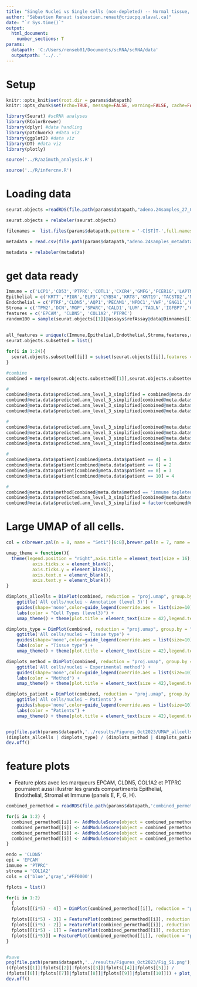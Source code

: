 ---
title: "Single Nuclei vs Single cells (non-depleted) -- Normal tissue, 2 patients"
author: "Sébastien Renaut (sebastien.renaut@criucpq.ulaval.ca)"
date: "`r Sys.time()`"
output:
  html_document:
    number_sections: T
params:
  datapath: 'C:/Users/renseb01/Documents/scRNA/scRNA/data'
  outputpath: '../..' 
---

# Setup  
```{r, setup,echo=FALSE}
knitr::opts_knit$set(root.dir = params$datapath)
knitr::opts_chunk$set(echo=TRUE, message=FALSE, warning=FALSE, cache=FALSE, cache.lazy=FALSE)
```

```{r, requirements}
library(Seurat) #scRNA analyses
library(RColorBrewer)
library(dplyr) #data handling
library(patchwork) #data viz
library(ggplot2) #data viz
library(DT) #data viz
library(plotly)

source('../R/azimuth_analysis.R')

source('../R/infercnv.R')
```


# Loading data  
```{r loading,message  = T, fig.width = 11, fig.height=8,echo=T}  
seurat.objects =readRDS(file.path(params$datapath,"adeno.24samples_27_07_23cnv.rds"))

seurat.objects = relabeler(seurat.objects)

filenames =  list.files(params$datapath,pattern = '-C[ST]T-',full.names = F)

metadata = read.csv(file.path(params$datapath,"adeno.24samples_metadata.csv"),row.names = 1)

metadata = relabeler(metadata)
```





# get data ready
```{r session, message= T}
Immune = c('LCP1','CD53','PTPRC','COTL1','CXCR4','GMFG','FCER1G','LAPTM5','SRGN','CD52')
Epithelial = c('KRT7','PIGR','ELF3','CYB5A','KRT8','KRT19','TACSTD2','MUC1','S100A14','CXCL17')
Endothelial = c('PTRF','CLDN5','AQP1','PECAM1','NPDC1','VWF','GNG11','RAMP2','IGFBP7','CLEC14A')
Stroma = c('TPM2','DCN','MGP','SPARC','CALD1','LUM','TAGLN','IGFBP7','COL1A2','C1S')
features = c('EPCAM', 'CLDN5', 'COL1A2','PTPRC')
random100 = sample(seurat.objects[[1]]@assays$refAssay@data@Dimnames[[1]],100)
  
  
all_features = unique(c(Immune,Epithelial,Endothelial,Stroma,features,random100))
seurat.objects.subsetted = list()

for(i in 1:24){
  seurat.objects.subsetted[[i]] = subset(seurat.objects[[i]],features = all_features)
}

#combine
combined = merge(seurat.objects.subsetted[[1]],seurat.objects.subsetted[c(2:24)],merge.dr = 'proj.umap')

#
combined@meta.data$predicted.ann_level_3_simplified = combined@meta.data$predicted.ann_level_3
combined@meta.data$predicted.ann_level_3_simplified[combined@meta.data$predicted.ann_level_3 %in% c('SM activated stress response','Submucosal Secretory')] = 'others'
combined@meta.data$predicted.ann_level_3_simplified[combined@meta.data$predicted.ann_level_3 == 'None'] = 'Unclassified'
combined@meta.data$predicted.ann_level_3_simplified[combined@meta.data$predicted.ann_level_3 == 'unknown'] = 'Unclassified'

#
combined@meta.data$predicted.ann_level_3_simplified[combined@meta.data$predicted.ann_level_3_simplified == 'Unclassified' & combined@meta.data$predicted.ann_level_1 == 'Epithelial'] = 'Epithelial ~ Unclassified'
combined@meta.data$predicted.ann_level_3_simplified[combined@meta.data$predicted.ann_level_3_simplified == 'Unclassified' & combined@meta.data$predicted.ann_level_1 == 'Endothelial'] = 'Endothelial ~ Unclassified'
combined@meta.data$predicted.ann_level_3_simplified[combined@meta.data$predicted.ann_level_3_simplified == 'Unclassified' & combined@meta.data$predicted.ann_level_1 == 'Immune'] = 'Immune ~ Unclassified'
combined@meta.data$predicted.ann_level_3_simplified[combined@meta.data$predicted.ann_level_3_simplified == 'Unclassified' & combined@meta.data$predicted.ann_level_1 == 'Stroma'] = 'Stroma ~ Unclassified'

#
combined@meta.data$patient[combined@meta.data$patient == 4] = 1
combined@meta.data$patient[combined@meta.data$patient == 6] = 2
combined@meta.data$patient[combined@meta.data$patient == 8] = 3
combined@meta.data$patient[combined@meta.data$patient == 10] = 4

#
combined@meta.data$method[combined@meta.data$method == 'immune depleted cells'] = 'Immune-depleted\ncell'
combined@meta.data$predicted.ann_level_3_simplified[combined@meta.data$predicted.ann_level_3_simplified=='Lymphatic EC differentiating'] = 'Lymphatic EC diff.'
combined@meta.data$predicted.ann_level_3_simplified = factor(combined@meta.data$predicted.ann_level_3_simplified, levels = c("AT1","AT2","B cell lineage","Basal","Dendritic cells","EC arterial","EC capillary","EC venous","Fibroblasts","Innate lymphoid cell NK","Lymphatic EC diff.","Lymphatic EC mature","Macrophages","Mast cells","Monocytes","Multiciliated lineage","Myofibroblasts","others","Rare","Secretory","T cell lineage","Endothelial ~ Unclassified","Epithelial ~ Unclassified","Immune ~ Unclassified","Stroma ~ Unclassified","Unclassified"))
```


# Large UMAP of all cells.
```{r plots, message= T}
col = c(brewer.pal(n = 8, name = "Set1")[6:8],brewer.pal(n = 7, name = "Set3"),'black','darkblue','darkred',brewer.pal(8,name = 'Accent')[8:1],brewer.pal(n = 8, name = "Set1")[1:5])

umap_theme = function(){
  theme(legend.position = "right",axis.title = element_text(size = 16),axis.text = element_text(size = 16),
          axis.ticks.x = element_blank(),
          axis.ticks.y = element_blank(),
          axis.text.x = element_blank(),
          axis.text.y = element_blank()) 
}

dimplots_allcells = DimPlot(combined, reduction = "proj.umap", group.by = "predicted.ann_level_3_simplified",cols = col,pt.size=0.01,raster= F,order = F, label = T, label.size = 8, repel = T) + 
    ggtitle('All cells/nuclei ~ Annotation (level 3)') +
    guides(shape='none',color=guide_legend(override.aes = list(size=10), ncol=1)) + 
    labs(color = "Cell Types (level3)") +
    umap_theme() + theme(plot.title = element_text(size = 42),legend.text = element_text(size=16),legend.title = element_text(size=28), legend.position = 'right')

dimplots_type = DimPlot(combined, reduction = "proj.umap", group.by = "type",pt.size=0.01,raster= F,order = F, label.size = 4) + 
    ggtitle('All cells/nuclei ~ Tissue type') +
    guides(shape='none',color=guide_legend(override.aes = list(size=10), ncol=1)) +
    labs(color = "Tissue type") +
    umap_theme() + theme(plot.title = element_text(size = 42),legend.text = element_text(size=20),legend.title = element_text(size=28), legend.position = 'right')

dimplots_method = DimPlot(combined, reduction = "proj.umap", group.by = "method",pt.size=0.01,raster= F,order = F, label.size = 8) + 
    ggtitle('All cells/nuclei ~ Experimental method') +
    guides(shape='none',color=guide_legend(override.aes = list(size=10), ncol=1)) +
    labs(color = "Method") +
    umap_theme() + theme(plot.title = element_text(size = 42),legend.text = element_text(size=20),legend.title = element_text(size=28), legend.position = 'right')

dimplots_patient = DimPlot(combined, reduction = "proj.umap", group.by = "patient",cols = c(RColorBrewer::brewer.pal(n = 4, name = "Accent"))[4:1],pt.size=0.01,raster= F,order = F) + 
    ggtitle('All cells/nuclei ~ Patients') +
    guides(shape='none',color=guide_legend(override.aes = list(size=10), ncol=1)) +
    labs(color = "Patients") +
    umap_theme() + theme(plot.title = element_text(size = 42),legend.text = element_text(size=20),legend.title = element_text(size=28), legend.position = 'right')


png(file.path(params$datapath,'../results/Figures_Oct2023/UMAP_allcells.png'),width = 3000,height = 2250)
(dimplots_allcells | dimplots_type) / (dimplots_method | dimplots_patient) + plot_annotation(tag_levels = 'A') & theme(plot.tag = element_text(size = 34))
dev.off()
```

# feature plots
* Feature plots avec les marqueurs EPCAM, CLDN5, COL1A2 et PTPRC pourraient aussi illustrer les grands compartiments Epithelial, Endothelial, Stromal et Immune (panels E, F, G, H).
```{r feature plots, message= T}

combined_permethod = readRDS(file.path(params$datapath,'combined_permethod_pertypeN24.rds'))

for(i in 1:2) {
  combined_permethod[[i]] <- AddModuleScore(object = combined_permethod[[i]], features = list(Immune), name = "Immune_module",nbin = 12,ctrl = 100)
  combined_permethod[[i]] <- AddModuleScore(object = combined_permethod[[i]], features = list(Epithelial), name = "Epithelial_module",nbin = 12,ctrl = 100)
  combined_permethod[[i]] <- AddModuleScore(object = combined_permethod[[i]], features = list(Endothelial), name = "Endothelial_module",nbin = 12,ctrl = 100)
  combined_permethod[[i]] <- AddModuleScore(object = combined_permethod[[i]], features = list(Stroma), name = "Stroma_module",nbin = 12,ctrl = 100)
}

endo = 'CLDN5'
epi = 'EPCAM'
immune = 'PTPRC'
stroma = 'COL1A2'
cols = c('blue','gray','#FF0000')

fplots = list()

for(i in 1:2)
  {
  fplots[[(i*5) - 4]] = DimPlot(combined_permethod[[i]], reduction = "proj.umap", group.by = "predicted.ann_level_1",cols = col,pt.size=0.01,raster= F,order = F, label = T, label.size = 7, repel = T)  + ggtitle(ifelse(i==1,'Normal ~ Cell','Normal ~ Nucleus')) + umap_theme() + theme(legend.position = "none")

  fplots[[(i*5) - 3]] = FeaturePlot(combined_permethod[[i]], reduction = "proj.umap",features = 'Immune_module1',pt.size=0.01,raster= F,order = T,cols = cols) + theme(legend.position = "right") + ggtitle('Immune markers') + umap_theme()
  fplots[[(i*5) - 2]] = FeaturePlot(combined_permethod[[i]], reduction = "proj.umap",features = 'Epithelial_module1',pt.size=0.01,raster= F,order = T,cols = cols) + theme(legend.position = "right") + ggtitle('Epithelial markers')+ umap_theme()
  fplots[[(i*5) - 1]] = FeaturePlot(combined_permethod[[i]], reduction = "proj.umap",features = 'Endothelial_module1',pt.size=0.01,raster= F,order = T,cols = cols) + theme(legend.position = "right") + ggtitle('Endothelial markers')+ umap_theme()
  fplots[[(i*5)]] = FeaturePlot(combined_permethod[[i]], reduction = "proj.umap",features = 'Stroma_module1',pt.size=0.01,raster= F,order = T,cols = cols) + theme(legend.position = "right") + ggtitle('Stroma markers')+ umap_theme()
}


#save
png(file.path(params$datapath,'../results/Figures_Oct2023/Fig_S1.png'),width = 1560,height = 600)
((fplots[[1]]|fplots[[2]]|fplots[[3]]|fplots[[4]]|fplots[[5]]) /
(fplots[[6]]|fplots[[7]]|fplots[[8]]|fplots[[9]]|fplots[[10]])) + plot_annotation(tag_levels = 'A') + plot_layout(guides = 'collect')
dev.off()
```









